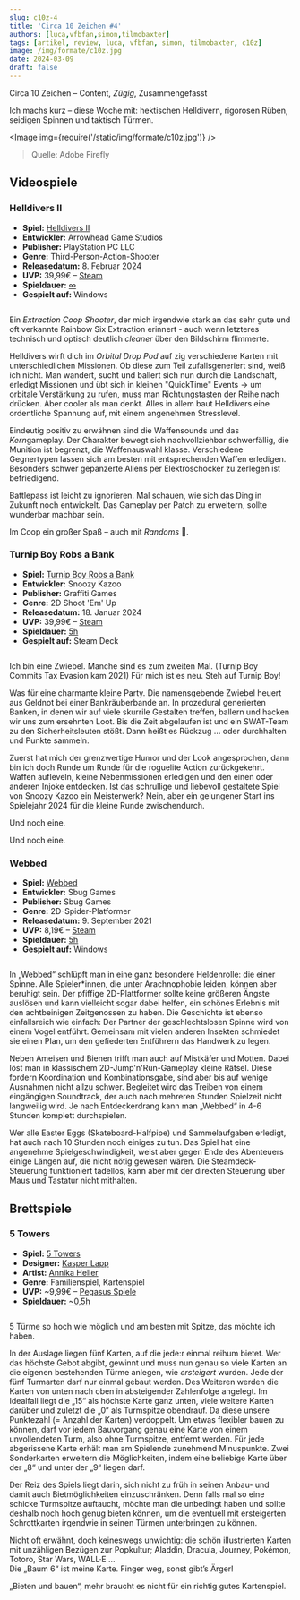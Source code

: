 ```yaml
---
slug: c10z-4
title: 'Circa 10 Zeichen #4'
authors: [luca,vfbfan,simon,tilmobaxter]
tags: [artikel, review, luca, vfbfan, simon, tilmobaxter, c10z]
image: /img/formate/c10z.jpg
date: 2024-03-09
draft: false
---
```



Circa 10 Zeichen – Content, _Zügig_, Zusammengefasst

Ich machs kurz – diese Woche mit: hektischen Helldivern, rigorosen Rüben, seidigen Spinnen und taktisch Türmen.

<Image img={require('/static/img/formate/c10z.jpg')} />

> Quelle: Adobe Firefly

<!--truncate-->

## Videospiele

### Helldivers II

- **Spiel:** [Helldivers II](https://store.steampowered.com/agecheck/app/553850/)
- **Entwickler:** Arrowhead Game Studios
- **Publisher:** PlayStation PC LLC
- **Genre:** Third-Person-Action-Shooter
- **Releasedatum:** 8. Februar 2024
- **UVP:** 39,99€ – [Steam](https://store.steampowered.com/agecheck/app/553850/)
- **Spieldauer:** [∞](https://howlongtobeat.com/game/129232)
- **Gespielt auf:** Windows

<Image img="https://cdn.akamai.steamstatic.com/steam/apps/553850/header.jpg" />

Ein _Extraction Coop Shooter_, der mich irgendwie stark an das sehr gute und oft verkannte Rainbow Six Extraction erinnert - auch wenn letzteres technisch und optisch deutlich _cleaner_ über den Bildschirm flimmerte.

Helldivers wirft dich im _Orbital Drop Pod_ auf zig verschiedene Karten mit unterschiedlichen Missionen.
Ob diese zum Teil zufallsgeneriert sind, weiß ich nicht.
Man wandert, sucht und ballert sich nun durch die Landschaft, erledigt Missionen und übt sich in kleinen "QuickTime" Events -> um orbitale Verstärkung zu rufen, muss man Richtungstasten der Reihe nach drücken.
Aber cooler als man denkt.
Alles in allem baut Helldivers eine ordentliche Spannung auf, mit einem angenehmen Stresslevel.

Eindeutig positiv zu erwähnen sind die Waffensounds und das *Kern*gameplay.
Der Charakter bewegt sich nachvollziehbar schwerfällig, die Munition ist begrenzt, die Waffenauswahl klasse.
Verschiedene Gegnertypen lassen sich am besten mit entsprechenden Waffen erledigen.
Besonders schwer gepanzerte Aliens per Elektroschocker zu zerlegen ist befriedigend.

Battlepass ist leicht zu ignorieren. Mal schauen, wie sich das Ding in Zukunft noch entwickelt.
Das Gameplay per Patch zu erweitern, sollte wunderbar machbar sein.

Im Coop ein großer Spaß – auch mit _Randoms_ 🫡.

### Turnip Boy Robs a Bank

- **Spiel:** [Turnip Boy Robs a Bank](https://store.steampowered.com/app/2097230/Turnip_Boy_Robs_a_Bank/)
- **Entwickler:** Snoozy Kazoo
- **Publisher:** Graffiti Games
- **Genre:** 2D Shoot 'Em' Up
- **Releasedatum:** 18. Januar 2024
- **UVP:** 39,99€ – [Steam](https://store.steampowered.com/app/2097230/Turnip_Boy_Robs_a_Bank/)
- **Spieldauer:** [5h](https://howlongtobeat.com/game/113622)
- **Gespielt auf:** Steam Deck

<Image img="https://cdn.akamai.steamstatic.com/steam/apps/2097230/header.jpg" />

Ich bin eine Zwiebel. Manche sind es zum zweiten Mal. (Turnip Boy Commits Tax Evasion kam 2021)
Für mich ist es neu.
Steh auf Turnip Boy!

Was für eine charmante kleine Party.
Die namensgebende Zwiebel heuert aus Geldnot bei einer Bankräuberbande an.
In prozedural generierten Banken, in denen wir auf viele skurrile Gestalten treffen, ballern und hacken wir uns zum ersehnten Loot. Bis die Zeit abgelaufen ist und ein SWAT-Team zu den Sicherheitsleuten stößt. Dann heißt es Rückzug ... oder durchhalten und Punkte sammeln.

Zuerst hat mich der grenzwertige Humor und der Look angesprochen, dann bin ich doch Runde um Runde für die roguelite Action zurückgekehrt. Waffen aufleveln, kleine Nebenmissionen erledigen und den einen oder anderen Injoke entdecken. Ist das schrullige und liebevoll gestaltete Spiel von Snoozy Kazoo ein Meisterwerk? Nein, aber ein gelungener Start ins Spielejahr 2024 für die kleine Runde zwischendurch.

Und noch eine.

Und noch eine.

### Webbed

- **Spiel:** [Webbed](https://store.steampowered.com/app/1390350/Webbed/)
- **Entwickler:** Sbug Games
- **Publisher:** Sbug Games
- **Genre:** 2D-Spider-Platformer
- **Releasedatum:** 9. September 2021
- **UVP:** 8,19€ – [Steam](https://store.steampowered.com/app/1390350/Webbed/)
- **Spieldauer:** [5h](https://howlongtobeat.com/game/83986)
- **Gespielt auf:** Windows

<Image img="https://cdn.akamai.steamstatic.com/steam/apps/1390350/header.jpg" />

In „Webbed“ schlüpft man in eine ganz besondere Heldenrolle: die einer Spinne. Alle Spieler*innen, die unter Arachnophobie leiden, können aber beruhigt sein. Der pfiffige 2D-Plattformer sollte keine größeren Ängste auslösen und kann vielleicht sogar dabei helfen, ein schönes Erlebnis mit den achtbeinigen Zeitgenossen zu haben.  Die Geschichte ist ebenso einfallsreich wie einfach: Der Partner der geschlechtslosen Spinne wird von einem Vogel entführt. Gemeinsam mit vielen anderen Insekten schmiedet sie einen Plan, um den gefiederten Entführern das Handwerk zu legen.

Neben Ameisen und Bienen trifft man auch auf Mistkäfer und Motten. Dabei löst man in klassischem 2D-Jump'n'Run-Gameplay kleine Rätsel. Diese fordern Koordination und Kombinationsgabe, sind aber bis auf wenige Ausnahmen nicht allzu schwer. Begleitet wird das Treiben von einem eingängigen Soundtrack, der auch nach mehreren Stunden Spielzeit nicht langweilig wird. Je nach Entdeckerdrang kann man „Webbed“ in 4-6 Stunden komplett durchspielen.

Wer alle Easter Eggs (Skateboard-Halfpipe) und Sammelaufgaben erledigt, hat auch nach 10 Stunden noch einiges zu tun. Das Spiel hat eine angenehme Spielgeschwindigkeit, weist aber gegen Ende des Abenteuers einige Längen auf, die nicht nötig gewesen wären. Die Steamdeck-Steuerung funktioniert tadellos, kann aber mit der direkten Steuerung über Maus und Tastatur nicht mithalten.

## Brettspiele

### 5 Towers

- **Spiel:** [5 Towers](https://boardgamegeek.com/boardgame/400205/5-towers)
- **Designer:** [Kasper Lapp](https://boardgamegeek.com/boardgamedesigner/95143/kasper-lapp)
- **Artist:** [Annika Heller](https://boardgamegeek.com/boardgameartist/132529/annika-heller)
- **Genre:** Familienspiel, Kartenspiel
- **UVP:** ~9,99€ – [Pegasus Spiele](https://pegasusshop.de/sortiment/spiele/familienspiele/16614/5-towers-deep-print-games?c=0)
- **Spieldauer:** [~0,5h](https://boardgamegeek.com/boardgame/400205/5-towers)

<Image img="https://cf.geekdo-images.com/LSvZr6UroXeY5w_6JA1czw__imagepage/img/UeF9NC7rOMj9incwd2sg5FA8EwQ=/fit-in/900x600/filters:no_upscale():strip_icc()/pic7734900.png" />

5 Türme so hoch wie möglich und am besten mit Spitze, das möchte ich haben.

In der Auslage liegen fünf Karten, auf die jede:r einmal reihum bietet. Wer das höchste Gebot abgibt, gewinnt und muss nun genau so viele Karten an die eigenen bestehenden Türme anlegen, wie *ersteigert* wurden.
Jede der fünf Turmarten darf nur einmal gebaut werden. Des Weiteren werden die Karten von unten nach oben in absteigender Zahlenfolge angelegt. Im Idealfall liegt die „15“ als höchste Karte ganz unten, viele weitere Karten darüber und zuletzt die „0“ als Turmspitze obendrauf. Da diese unsere Punktezahl (= Anzahl der Karten) verdoppelt.
Um etwas flexibler bauen zu können, darf vor jedem Bauvorgang genau eine Karte von einem unvollendeten Turm, also ohne Turmspitze, entfernt werden. Für jede abgerissene Karte erhält man am Spielende zunehmend Minuspunkte. Zwei Sonderkarten erweitern die Möglichkeiten, indem eine beliebige Karte über der „8“ und unter der „9“ liegen darf.

Der Reiz des Spiels liegt darin, sich nicht zu früh in seinen Anbau- und damit auch Bietmöglichkeiten einzuschränken. Denn falls mal so eine schicke Turmspitze auftaucht, möchte man die unbedingt haben und sollte deshalb noch hoch genug bieten können, um die eventuell mit ersteigerten Schrottkarten irgendwie in seinen Türmen unterbringen zu können.

Nicht oft erwähnt, doch keineswegs unwichtig: die schön illustrierten Karten mit unzähligen Bezügen zur Popkultur; Aladdin, Dracula, Journey, Pokémon, Totoro, Star Wars, WALL·E …  
Die „Baum 6“ ist meine Karte. Finger weg, sonst gibt’s Ärger!

„Bieten und bauen“, mehr braucht es nicht für ein richtig gutes Kartenspiel.
